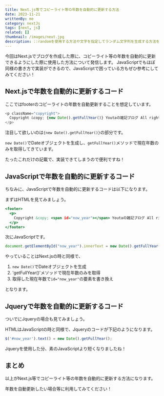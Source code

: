 ```yaml
---
title: Next.js等でコピーライト等の年数を自動的に更新する方法
date: 2023-11-21
writtenBy: me
category: nextJs
tags: [next, js]
related: []
thumbnail: /images/next.jpg
description: ::randomを使用する方法や文字を指定してランダム文字列を生成する方法を解説しています。初心者の方でも分かりやすいように書いているのでぜひ見ていってください！
---
```


今回はNext.jsでブログを作成した際に、コピーライト等の年数を自動的に更新できるようにした際に使用した方法について発信します。
JavaScriptでもほぼ同様の書き方で実装ができるので、JavaScriptで困っている方もぜひ参考にしてみてください！

## Next.jsで年数を自動的に更新するコード

ここではfooterのコピーライトの年数を自動更新することを想定しています。

```javascript
<p className="copyright">
  Copyright &copy; {new Date().getFullYear()} Youtaの雑記ブログ All rights reserved.
</p>
```

注目して欲しいのは`{new Date().getFullYear()}`の部分です。

`new Date()`でDateオブジェクトを生成し、`getFullYear()`メソッドで現在年数のみを取得してきています。

たったこれだけの記載で、実装できてしまうので便利ですね！

## JavaScriptで年数を自動的に更新するコード

ちなみに、JavaScriptで年数を自動的に更新するコードは以下になります。

まずはHTMLを見てみましょう。

```html,index.html
<footer>
  <p>
    Copyright &copy; <span id="now_year"></span> Youtaの雑記ブログ All rights reserved.
  </p>
</footer>
```

次にJavaScriptです。

```javascript,script.js
document.getElementById("now_year").innerText = new Date().getFullYear();
```

やっていることはNext.jsの時と同様で、

1. `new Date()`でDateオブジェクトを生成
1. 'getFullYear()'メソッドで現在年数のみを取得
1. 取得した現在年数で`id="now_year"`の要素を書き換え

となります。

## Jqueryで年数を自動的に更新するコード

ついでにJqueryの場合も見てみましょう。

HTMLはJavaScriptの時と同様で、Jqueryのコードが下記のようになります。

```javascript,script.js
$('#now_year').text() = new Date().getFullYear();
```

Jqueryを使用した分、素のJavaScriptより短くなりましたね！

## まとめ
以上がNext.js等でコピーライト等の年数を自動的に更新する方法になります。

年数を自動更新したい場合等に利用してみてください！